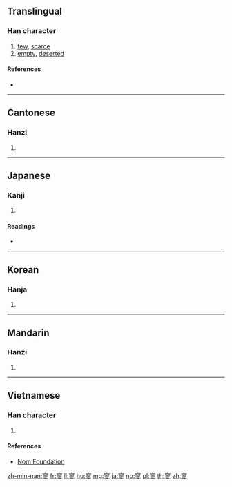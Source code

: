 ==Translingual==

===Han character===
{{Han char|rn=40|rad=宀|as=11|sn=14|four=30202|canj=JSMH|ids=⿱宀翏}}

# [[few]], [[scarce]]
# [[empty]], [[deserted]]

====References====
* {{Han ref|kx=0291.020|dkj=07292|dj=0575.050|hdz=20951.040|uh=5BE5|ud=23525|bh=B9E9|bd=47593}}

----

==Cantonese==

===Hanzi===
{{yue-hanzi|jyut=liu4|y=liu4}}

# {{defn|lang=yue|sort=宀11}}

----

==Japanese==

===Kanji===
{{ja-kanji|grade=|rs=宀11}}

# {{defn|lang=ja|sort=宀11}}

====Readings====
* {{ja-readings|on=[[りょう]] (ryō)|kun=[[さびしい]] (sabishii)}}

----

==Korean==

===Hanja===
{{ko-hanja|hangeul=료|rv=ryo|mr=ryo}}

# {{defn|lang=ko|sort=宀11}}

----

==Mandarin==

===Hanzi===
{{cmn-hanzi|pin=[[liáo]] ([[liao2]])|wg=liao<sup>2</sup>}}

# {{defn|lang=cmn|sort=宀11}}

----

==Vietnamese==

===Han character===
{{vi-hantu|liêu|rs=宀11}}

# {{defn|lang=vi|sort=宀11}}

====References====
* [http://nomfoundation.org/common/nom_details.php?codepoint=5be5 Nom Foundation]

[[zh-min-nan:寥]]
[[fr:寥]]
[[li:寥]]
[[hu:寥]]
[[mg:寥]]
[[ja:寥]]
[[no:寥]]
[[pl:寥]]
[[th:寥]]
[[zh:寥]]